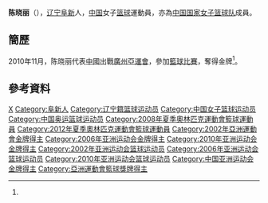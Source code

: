 {{Infobox sportsperson
| headercolor    = #D2691E
| name           = 陈晓丽
| image          =
| imagesize      = 
| caption        =
| birthname      =
| fullname       =
| nickname       =
| nationality    = 
| residence      =
| birthdate      = {{birth_date_and_age|1982|2|20}}<ref name="廣州亞運">{{cite web|title=2010年廣州亞運會官方網站 篮球 - 陈晓丽  - 简历|url=http://www.gz2010.cn/info/CHN_CHN/ZB/ZBB101A_BK@@@@@@@@@@@@@@@CHN_number=201479.html}}{{zh-cn}}</ref>
| birthplace     = {{CHN}}[[辽宁省|辽宁省]][[阜新市|阜新市]]
| height         = {{height|m=1.92}}<ref name="廣州亞運"/>
| weight         = {{weight|kg=85}}<ref name="廣州亞運"/>
| website        = 
| country        = {{CHN}}
| sport          = 女子[[籃球|籃球]]
| collegeteam    =
| club           =
| team           =
| turnedpro      =
| coach          =
| retired        =
| coaching       =
| worlds         =
| regionals      =
| nationals      =
| olympics       =
| paralympics    =
| highestranking =
| pb             =
| medaltemplates = 
{{MedalCompetition | [[亞洲運動會|亞洲運動會]]}}
{{MedalGold | [[2010年亞洲運動會|2010年 廣州]] | [[2010年亞洲運動會籃球比賽|女子隊際]] }}
| show-medals    = yes
}}
'''陈晓丽'''（{{bd|1982年|2月20日}}），[[辽宁|辽宁]][[阜新市|阜新]]人，[[中国|中国]]女子[[篮球|篮球]]運動員，亦為[[中国国家女子篮球队|中国国家女子篮球队]]成員。

==簡歷==
2010年11月，陈晓丽代表[[2010年亞洲運動會中國代表團|中國]]出戰[[廣州|廣州]][[2010年亞洲運動會|亞運會]]，參加[[2010年亞洲運動會籃球比賽|籃球比賽]]，奪得金牌<ref name="廣州亞運"/>。

==參考資料==
{{Reflist}}

{{WCBA常规赛最有价值球员}}
{{WCBA总决赛最有价值球员}}
{{WCBA全明星正赛最有价值球员}}
{{2002年女篮世锦赛中国队阵容}}
{{2006年女篮世锦赛中国队阵容}}
{{2008年夏季奧林匹克運動會中國國家女子籃球隊}}
{{2010年女篮世锦赛中国队阵容}}
{{2012年夏季奧林匹克運動會中國國家女子籃球隊}}

{{Authority control}}
{{DEFAULTSORT:CHEN Xiaoli}}
[[Category:陈姓|X]]
[[Category:阜新人|Category:阜新人]]
[[Category:辽宁籍篮球运动员|Category:辽宁籍篮球运动员]]
[[Category:中国女子篮球运动员|Category:中国女子篮球运动员]]
[[Category:中国奥运篮球运动员|Category:中国奥运篮球运动员]]
[[Category:2008年夏季奧林匹克運動會籃球運動員|Category:2008年夏季奧林匹克運動會籃球運動員]]
[[Category:2012年夏季奧林匹克運動會籃球運動員|Category:2012年夏季奧林匹克運動會籃球運動員]]
[[Category:2002年亞洲運動會金牌得主|Category:2002年亞洲運動會金牌得主]]
[[Category:2006年亚洲运动会金牌得主|Category:2006年亚洲运动会金牌得主]]
[[Category:2010年亚洲运动会金牌得主|Category:2010年亚洲运动会金牌得主]]
[[Category:2002年亚洲运动会篮球运动员|Category:2002年亚洲运动会篮球运动员]]
[[Category:2006年亚洲运动会篮球运动员|Category:2006年亚洲运动会篮球运动员]]
[[Category:2010年亚洲运动会篮球运动员|Category:2010年亚洲运动会篮球运动员]]
[[Category:中国亚洲运动会金牌得主|Category:中国亚洲运动会金牌得主]]
[[Category:亞洲運動會籃球獎牌得主|Category:亞洲運動會籃球獎牌得主]]